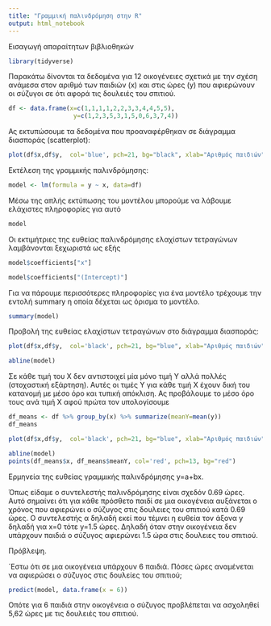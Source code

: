 ```yaml
---
title: "Γραμμική παλινδρόμηση στην R"
output: html_notebook
---
```



Εισαγωγή απαραίτητων βιβλιοθηκών

```r
library(tidyverse)
```

Παρακάτω δίνονται τα δεδομένα για 12 οικογένειες σχετικά με την σχέση ανάμεσα στον αριθμό των παιδιών (x) και στις ώρες (y) που αφιερώνουν οι σύζυγοι σε ότι αφορά τις δουλειές του σπιτιού.

```r

df <- data.frame(x=c(1,1,1,1,2,2,3,3,4,4,5,5),
                  y=c(1,2,3,5,3,1,5,0,6,3,7,4))

```

Ας εκτυπώσουμε τα δεδομένα που προαναφέρθηκαν σε διάγραμμα διασποράς (scatterplot):

```r
plot(df$x,df$y,  col='blue', pch=21, bg="black", xlab="Αριθμός παιδιών", ylab="Ώρες ανά εβδομάδα")
```
Εκτέλεση της γραμμικής παλινδρόμησης:

```r
model <- lm(formula = y ~ x, data=df)
```

Μέσω της απλής εκτύπωσης του μοντέλου μπορούμε να λάβουμε ελάχιστες πληροφορίες για αυτό
```r
model
```


Οι εκτιμήτριες της ευθείας παλινδρόμησης ελαχίστων τετραγώνων λαμβάνονται ξεχωριστά ως εξής

```r
model$coefficients["x"]

model$coefficients["(Intercept)"]


```

Για να πάρουμε περισσότερες πληροφορίες για ένα μοντέλο τρέχουμε την εντολή summary η οποία δέχεται ως όρισμα το μοντέλο.
```r
summary(model)
```

Προβολή της ευθείας ελαχίστων τετραγώνων στο διάγραμμα διασποράς:

```r

plot(df$x,df$y,  col='black', pch=21, bg="blue", xlab="Αριθμός παιδιών", ylab="Ώρες ανά εβδομάδα")

abline(model)
```

Σε κάθε τιμή του X δεν αντιστοιχεί μία μόνο τιμή Y αλλά πολλές (στοχαστική εξάρτηση).
Αυτές οι τιμές Υ για κάθε τιμή Χ έχουν δική του κατανομή με μέσο όρο και τυπική απόκλιση.
Ας προβάλουμε το μέσο όρο τους ανά τιμή Χ αφού πρώτα τον υπολογίσουμε

```r
df_means <- df %>% group_by(x) %>% summarize(meanY=mean(y))
df_means
```



```r


plot(df$x,df$y,  col='black', pch=21, bg="blue", xlab="Αριθμός παιδιών", ylab="Ώρες ανά εβδομάδα")

abline(model)
points(df_means$x, df_means$meanY, col='red', pch=13, bg="red")
```
Ερμηνεία της ευθείας γραμμικής παλινδρόμησης y=a+bx.

Όπως είδαμε ο συντελεστής παλινδρόμησης είναι σχεδόν 0.69 ώρες. Αυτό σημαίνει ότι για κάθε πρόσθετο παιδί σε μια οικογένεια αυξάνεται ο χρόνος που αφιερώνει ο σύζυγος στις δουλειες του σπιτιού κατά 0.69 ώρες.
Ο συντελεστής α δηλαδή εκεί που τέμνει η ευθεία τον άξονα y δηλαδή για x=0 τότε y=1.5 ώρες. Δηλαδή όταν στην οικογένεια δεν υπάρχουν παιδιά ο σύζυγος αφιερώνει 1.5 ώρα στις δουλειες του σπιτιού.


Πρόβλεψη.

´Εστω ότι σε μια οικογένεια υπάρχουν 6 παιδιά. Πόσες ώρες αναμένεται να αφιερώσει ο σύζυγος στις δουλείες του σπιτιού;
```r

predict(model, data.frame(x = 6))
```
Οπότε για 6 παιδιά στην οικογένεια ο σύζυγος προβλέπεται να ασχοληθεί 5,62 ώρες με τις δουλειές του σπιτιού.
